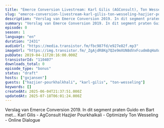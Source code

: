 ```yaml
---
title: "Emerce Conversion Livestream: Karl Gilis (AGConsult), Ton Wesseling (Online Dialogue), Hazjier Pourkhalkhali (Optimizely)"
slug: "emerce-conversion-livestream-karl-gilis-ton-wesseling-hazjier-pourkhalkhali"
description: "Verslag van Emerce Conversion 2019. In dit segment praten Guido en Bart met... Karl Gilis - AgConsult Hazjier Pourkhalkali - Optimizely Ton Wesseling - Online Dialogue"
summary: "Verslag van Emerce Conversion 2019. In dit segment praten Guido en Bart met...\r\nKarl Gilis - AgConsult\r\nHazjier Pourkhalkali - Optimizely\r\nTon Wesseling - Online Dialogue"
episode: 0
season: 1
language: "en"
duration: "2431"
audioUrl: "https://media.transistor.fm/fbc987fd/e927e82f.mp3"
imageUrl: "https://img.transistor.fm/_ZgAjdR8Kg7Q2e9mXUN8dVxFcudm8qHaXq3O_0Q3t7Q/rs:fill:3000:3000:1/q:60/aHR0cHM6Ly9pbWct/dXBsb2FkLXByb2R1/Y3Rpb24udHJhbnNp/c3Rvci5mbS9lcGlz/b2RlLzExMDQwNy8x/NjAyMDc1NzIyLWFy/dHdvcmsuanBn.webp"
pubDate: 2019-04-11T20:16:00.000Z
transistorId: "110407"
downloads_total: 0
episode_type: "bonus"
status: "draft"
hosts: ["gxjansen"]
guests: ["hazjier-pourkhalkhali", "karl-gilis", "ton-wesseling"]
keywords: []
createdAt: 2025-06-04T21:37:51.000Z
updatedAt: 2025-07-18T06:01:24.000Z
---
```


Verslag van Emerce Conversion 2019. In dit segment praten Guido en Bart met... Karl Gilis - AgConsult Hazjier Pourkhalkali - Optimizely Ton Wesseling - Online Dialogue
